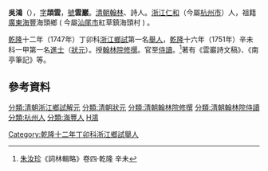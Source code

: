 '''吳鴻'''（{{bd|1725年||1763年|catIdx=W吳}}），[[表字|字]]'''頡雲'''，[[號|號]]'''雲巖'''。[[清朝|清朝]][[翰林|翰林]]、詩人。[[浙江|浙江]][[仁和县|仁和]]（今屬[[杭州市|杭州市]]）人，祖籍[[廣東|廣東]][[海豐|海豐]]海頭鄉 ( 今屬[[汕尾市|汕尾市]]紅草鎮海頭村 ) 。

[[乾隆|乾隆]]十二年（1747年）丁卯科[[浙江|浙江]][[鄉試|鄉試]]第一名[[舉人|舉人]]，[[乾隆|乾隆]]十六年（1751年）辛未科一甲第一名[[進士|進士]]（[[狀元|狀元]]）。授[[翰林院|翰林院]][[修撰|修撰]]。官至[[侍讀|侍讀]]。<ref>[[朱汝珍|朱汝珍]]《詞林輯略》卷四·乾隆 辛未</ref>著有《雲巖詩文稿》、《南亭筆記》等。

==參考資料==
{{reflist}}

{{清朝人物小作品}}
{{乾隆十六年辛未科殿試金榜}}
{{DEFAULTSORT:Wu吳}}
[[Category:乾隆十二年丁卯科浙江鄉試舉人|Category:乾隆十二年丁卯科浙江鄉試舉人]]
[[分類:清朝浙江鄉試解元|分類:清朝浙江鄉試解元]]
[[分類:清朝狀元|分類:清朝狀元]]
[[分類:清朝翰林院修撰|分類:清朝翰林院修撰]]
[[分類:清朝翰林院侍讀|分類:清朝翰林院侍讀]]
[[分類:杭州人|分類:杭州人]]
[[分類:海豐人|分類:海豐人]]
[[分類:吳姓|H鴻]]